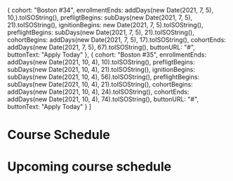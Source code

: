 

  {
    cohort: "Boston #34",
    enrollmentEnds: addDays(new Date(2021, 7, 5), 10,).toISOString(),
    prefligtBegins: subDays(new Date(2021, 7, 5), 21).toISOString(),
    ignitionBegins: new Date(2021, 7, 5).toISOString(),
    preflightBegins: subDays(new Date(2021, 7, 5), 21).toISOString(),
    cohortBegins: addDays(new Date(2021, 7, 5), 17).toISOString(),
    cohortEnds: addDays(new Date(2021, 7, 5), 67).toISOString(),
    buttonURL: "#",
    buttonText: "Apply Today"
  },
  {
    cohort: "Boston #35",
    enrollmentEnds: addDays(new Date(2021, 10, 4), 10).toISOString(),
    prefligtBegins: subDays(new Date(2021, 10, 4), 21).toISOString(),
    ignitionBegins: subDays(new Date(2021, 10, 4), 56).toISOString(),
    preflightBegins: subDays(new Date(2021, 10, 4), 21).toISOString(),
    cohortBegins: addDays(new Date(2021, 10, 4), 24).toISOString(),
    cohortEnds: addDays(new Date(2021, 10, 4), 74).toISOString(),
    buttonURL: "#",
    buttonText: "Apply Today"
  }
]

<Meta title="Course Schedule" />

# Course Schedule
 
<Canvas>
  <Story name="Course Schedule">
    <h1 className="text-center">Upcoming course schedule</h1>
    <CourseScheduleList cohortSchedule={cohortSchedule} />
  </Story>
</Canvas>